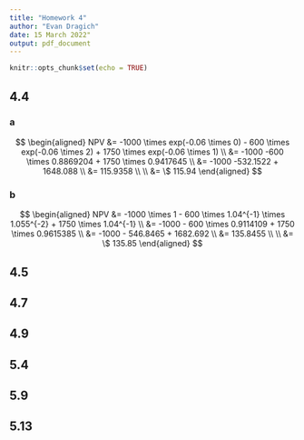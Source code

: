 ```yaml
---
title: "Homework 4"
author: "Evan Dragich"
date: 15 March 2022"
output: pdf_document
---
```


```r
knitr::opts_chunk$set(echo = TRUE)
```

## 4.4

### a

$$
\begin{aligned}
NPV &= -1000 \times exp(-0.06 \times 0) - 600 \times exp(-0.06 \times 2) + 1750 \times exp(-0.06 \times 1) \\ 
&= -1000 -600 \times 0.8869204 + 1750 \times 0.9417645 \\
&= -1000 -532.1522 + 1648.088 \\
&= 115.9358 \\ \\
&= \$ 115.94
\end{aligned}
$$


### b

$$
\begin{aligned}
NPV &= -1000 \times 1 - 600 \times 1.04^{-1} \times 1.055^{-2} + 1750 \times 1.04^{-1} \\ 
&= -1000 - 600 \times 0.9114109 + 1750 \times 0.9615385 \\
&= -1000 - 546.8465 + 1682.692 \\
&= 135.8455 \\ \\
&= \$ 135.85
\end{aligned}
$$

## 4.5



## 4.7



## 4.9



## 5.4



## 5.9



## 5.13